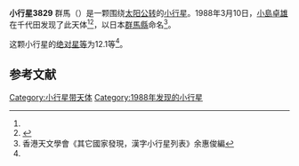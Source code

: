 {{Infobox planet
| bgcolour = #FFFFC0
| name = 3829 Gunma  群馬
| symbol = 
| image = 
| caption = 
| discovery = yes
| discovery_ref = 
| discoverer = [[小島卓雄|小島卓雄]]
| discovery_site = [[千代田町|千代田町]] 
| discovered = 1988年3月10日
| designations = yes
| mp_name = 
| named_after = 
| alt_names = 1988 EM/ 1951 GO1 / 1958 TD / 1979 HX6 / 1981 SU4 / 1981 UY10 / 1984 KG / 1986 UE2
| mp_category = [[主带小行星|主带小行星]]
| orbit_ref = <ref name="a">[http://ssd.jpl.nasa.gov/sbdb.cgi?sstr=3829 3829 Gunma] {{Wayback|url=http://ssd.jpl.nasa.gov/sbdb.cgi?sstr=3829 |date=20200918003524 }}，小行星數據庫瀏覽器（JPL Small-Body Database Browser）－[[美国国家航空航天局|美国国家航空航天局]]喷气推进实验室</ref>
| epoch = 2456400.5 (2013年4月18日更新)
| aphelion = {{convert|3.249079512513588|AU|km|3|abbr=on|lk=out}}
| perihelion = {{convert|2.323132904713274|AU|km|3|abbr=on}}
| semimajor = {{convert|2.786106208613431|AU|km|3|abbr=on}}
| eccentricity = 0.166172166
| period = 1698.614899 [[日|日]]<br />4.65[[儒略年|儒略年]]
| avg_speed = 
| inclination = 7.546455877470249
| asc_node = 189.5629157874117
| mean_anomaly = 
| arg_peri = 314.9005675725632
| satellites = 
| physical_characteristics = yes
| dimensions = 
| mass = 
| density = 
| surface_grav = 
| escape_velocity = 
| sidereal_day = 
| axial_tilt = 
| pole_ecliptic_lat = 
| pole_ecliptic_lon = 
| albedo = 
| temperatures= 
| temp_name1 = 
| mean_temp_1 = 
| max_temp_1 = 
| temp_name2 = 
| max_temp_2 = 
| spectral_type = 
| abs_magnitude = 12.1
}}

'''小行星3829'''  群馬（{{lang-en|3829 Gunma}}）是一颗围绕[[太阳|太阳]][[公转|公转]]的[[小行星|小行星]]。1988年3月10日，[[小島卓雄|小島卓雄]]在千代田发现了此天体<ref name="a" /><ref>{{cite news|title=小行星列表|url=http://cfa-www.harvard.edu/iau/lists/NumberedMPs.txt|accessdate=2013-07-08|newspaper=哈佛大学|archive-date=2008-05-17|archive-url=https://web.archive.org/web/20080517010638/http://cfa-www.harvard.edu/iau/lists/NumberedMPs.txt|dead-url=no}}</ref>，以日本[[群馬縣|群馬縣]]命名<ref>香港天文學會《其它國家發現，漢字小行星列表》余惠俊編</ref>。


这颗小行星的[[绝对星等|绝对星等]]为12.1等<ref name="a" />。

==参考文献==
{{reflist}}
{{Minor Planet Number|[[小行星3828|小行星3828]]|[[小行星3830|小行星3830]]}}

{{小天体}}

[[Category:小行星带天体|Category:小行星带天体]]
[[Category:1988年发现的小行星|Category:1988年发现的小行星]]

{{asteroid-stub}}